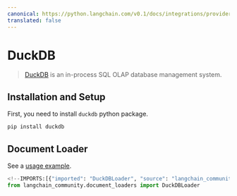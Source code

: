 ```yaml
---
canonical: https://python.langchain.com/v0.1/docs/integrations/providers/duckdb
translated: false
---
```


# DuckDB

>[DuckDB](https://duckdb.org/) is an in-process SQL OLAP database management system.

## Installation and Setup

First, you need to install `duckdb` python package.

```bash
pip install duckdb
```

## Document Loader

See a [usage example](/docs/integrations/document_loaders/duckdb).

```python
<!--IMPORTS:[{"imported": "DuckDBLoader", "source": "langchain_community.document_loaders", "docs": "https://api.python.langchain.com/en/latest/document_loaders/langchain_community.document_loaders.duckdb_loader.DuckDBLoader.html", "title": "DuckDB"}]-->
from langchain_community.document_loaders import DuckDBLoader
```